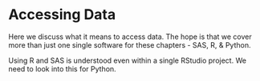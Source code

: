# Accessing Data {#access}

Here we discuss what it means to access data. The hope is that we cover more than just one single software for these chapters - SAS, R, & Python.

Using R and SAS is understood even within a single RStudio project. We need to look into this for Python.
